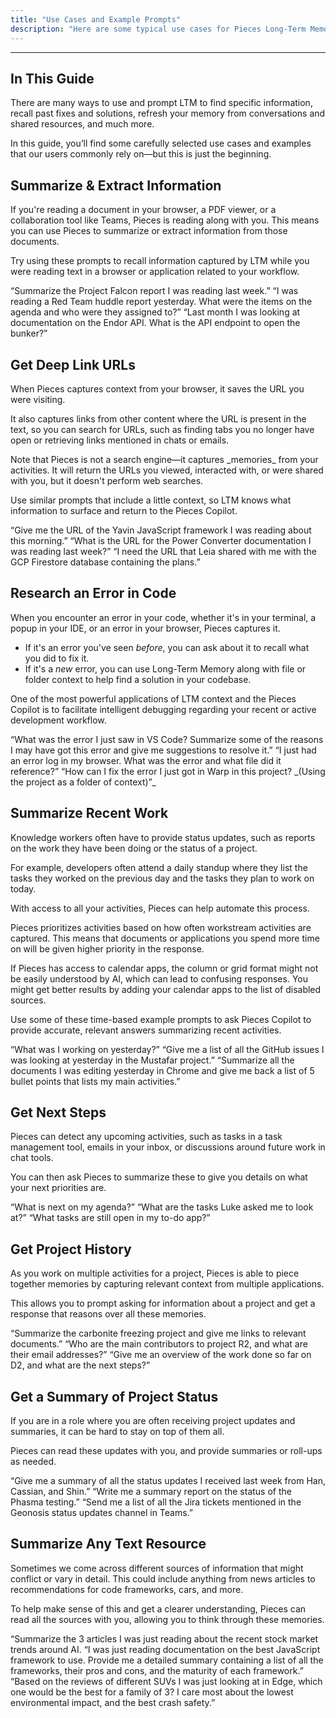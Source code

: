 ```yaml
---
title: "Use Cases and Example Prompts"
description: "Here are some typical use cases for Pieces Long-Term Memory based on user prompts. This is just a starting point for exploring its capabilities."
---
```


---

## In This Guide

There are many ways to use and prompt LTM to find specific information, recall past fixes and solutions, refresh your memory from conversations and shared resources, and much more.

In this guide, you’ll find some carefully selected use cases and examples that our users commonly rely on—but this is just the beginning.

## Summarize & Extract Information

If you're reading a document in your browser, a PDF viewer, or a collaboration tool like Teams, Pieces is reading along with you. This means you can use Pieces to summarize or extract information from those documents.

Try using these prompts to recall information captured by LTM while you were reading text in a browser or application related to your workflow.

<Steps>
  <Step title="Prompt #1">
    “Summarize the Project Falcon report I was reading last week.”
  </Step>
  <Step title="Prompt #2">
    “I was reading a Red Team huddle report yesterday. What were the items on the agenda and who were they assigned to?”
  </Step>
  <Step title="Prompt #3">
    “Last month I was looking at documentation on the Endor API. What is the API endpoint to open the bunker?”
  </Step>
</Steps>

## Get Deep Link URLs

When Pieces captures context from your browser, it saves the URL you were visiting.

It also captures links from other content where the URL is present in the text, so you can search for URLs, such as finding tabs you no longer have open or retrieving links mentioned in chats or emails.

<info>
  Note that Pieces is not a search engine—it captures _memories_ from your activities. It will return the URLs you viewed, interacted with, or were shared with you, but it doesn't perform web searches.
</info>

Use similar prompts that include a little context, so LTM knows what information to surface and return to the Pieces Copilot.

<Steps>
  <Step title="Prompt #1">
    “Give me the URL of the Yavin JavaScript framework I was reading about this morning.”
  </Step>
  <Step title="Prompt #2">
    “What is the URL for the Power Converter documentation I was reading last week?”
  </Step>
  <Step title="Prompt #3">
    “I need the URL that Leia shared with me with the GCP Firestore database containing the plans.”
  </Step>
</Steps>

## Research an Error in Code

When you encounter an error in your code, whether it's in your terminal, a popup in your IDE, or an error in your browser, Pieces captures it.

- If it's an error you've seen _before_, you can ask about it to recall what you did to fix it.
- If it's a _new_ error, you can use Long-Term Memory along with file or folder context to help find a solution in your codebase.

One of the most powerful applications of LTM context and the Pieces Copilot is to facilitate intelligent debugging regarding your recent or active development workflow.

<Steps>
  <Step title="Prompt #1">
    “What was the error I just saw in VS Code? Summarize some of the reasons I may have got this error and give me suggestions to resolve it.”
  </Step>
  <Step title="Prompt #2">
    “I just had an error log in my browser. What was the error and what file did it reference?”
  </Step>
  <Step title="Prompt #3">
    “How can I fix the error I just got in Warp in this project? _(Using the project as a folder of context)”_
  </Step>
</Steps>

## Summarize Recent Work

Knowledge workers often have to provide status updates, such as reports on the work they have been doing or the status of a project.

For example, developers often attend a daily standup where they list the tasks they worked on the previous day and the tasks they plan to work on today.

With access to all your activities, Pieces can help automate this process.

<tip>
  Pieces prioritizes activities based on how often workstream activities are captured. This means that documents or applications you spend more time on will be given higher priority in the response.
</tip>

If Pieces has access to calendar apps, the column or grid format might not be easily understood by AI, which can lead to confusing responses. You might get better results by adding your calendar apps to the list of disabled sources.

Use some of these time-based example prompts to ask Pieces Copilot to provide accurate, relevant answers summarizing recent activities.

<Steps>
  <Step title="Prompt #1">
    “What was I working on yesterday?”
  </Step>
  <Step title="Prompt #2">
    “Give me a list of all the GitHub issues I was looking at yesterday in the Mustafar project.”
  </Step>
  <Step title="Prompt #3">
    “Summarize all the documents I was editing yesterday in Chrome and give me back a list of 5 bullet points that lists my main activities.”
  </Step>
</Steps>

## Get Next Steps

Pieces can detect any upcoming activities, such as tasks in a task management tool, emails in your inbox, or discussions around future work in chat tools.

You can then ask Pieces to summarize these to give you details on what your next priorities are.

<Steps>
  <Step title="Prompt #1">
    “What is next on my agenda?”
  </Step>
  <Step title="Prompt #2">
    “What are the tasks Luke asked me to look at?”
  </Step>
  <Step title="Prompt #3">
    “What tasks are still open in my to-do app?”
  </Step>
</Steps>

## Get Project History

As you work on multiple activities for a project, Pieces is able to piece together memories by capturing relevant context from multiple applications.

This allows you to prompt asking for information about a project and get a response that reasons over all these memories.

<Steps>
  <Step title="Prompt #1">
    “Summarize the carbonite freezing project and give me links to relevant documents.”
  </Step>
  <Step title="Prompt #2">
    “Who are the main contributors to project R2, and what are their email addresses?”
  </Step>
  <Step title="Prompt #3">
    “Give me an overview of the work done so far on D2, and what are the next steps?”
  </Step>
</Steps>

## Get a Summary of Project Status

If you are in a role where you are often receiving project updates and summaries, it can be hard to stay on top of them all.

Pieces can read these updates with you, and provide summaries or roll-ups as needed.

<Steps>
  <Step title="Prompt #1">
    “Give me a summary of all the status updates I received last week from Han, Cassian, and Shin.”
  </Step>
  <Step title="Prompt #2">
    “Write me a summary report on the status of the Phasma testing.”
  </Step>
  <Step title="Prompt #3">
    “Send me a list of all the Jira tickets mentioned in the Geonosis status updates channel in Teams.”
  </Step>
</Steps>

## Summarize Any Text Resource

Sometimes we come across different sources of information that might conflict or vary in detail. This could include anything from news articles to recommendations for code frameworks, cars, and more.

To help make sense of this and get a clearer understanding, Pieces can read all the sources with you, allowing you to think through these memories.

<Steps>
  <Step title="Prompt #1">
    “Summarize the 3 articles I was just reading about the recent stock market trends around AI.
  </Step>
  <Step title="Prompt #2">
    “I was just reading documentation on the best JavaScript framework to use. Provide me a detailed summary containing a list of all the frameworks, their pros and cons, and the maturity of each framework.”
  </Step>
  <Step title="Prompt #3">
    “Based on the reviews of different SUVs I was just looking at in Edge, which one would be the best for a family of 3? I care most about the lowest environmental impact, and the best crash safety.”
  </Step>
</Steps>